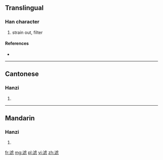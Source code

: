 {{also|濾}}
==Translingual==

===Han character===
{{Han char|rn=85|rad=水|as=10|sn=13|four=|canj=水卜心心 (EYPP), X水卜心心 (XEYPP)}}

# strain out, filter

====References====
* {{Han ref|kx=0643.241|hdz=31698.010|uh=6EE4|ud=28388}}

----

==Cantonese==

===Hanzi===
{{yue-hanzi|jyut=|y=leui6|tra=濾}}

# {{defn|lang=yue|sort=水10}}

----

==Mandarin==

===Hanzi===
{{cmn-hanzi|tra=濾|pin=[[lǜ]] ([[lü4]])|wg=lü<sup>4</sup>}}

# {{defn|lang=cmn|sort=水10}}

[[fr:滤]]
[[mg:滤]]
[[pl:滤]]
[[vi:滤]]
[[zh:滤]]